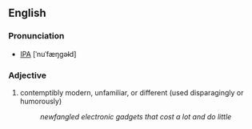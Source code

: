 ==English==
===Pronunciation===
* [[IPA]] [ˈnuˈfæŋgəl̴d]

===Adjective===
# contemptibly modern, unfamiliar, or different (used disparagingly or humorously) 
#:''newfangled electronic gadgets that cost a lot and do little''